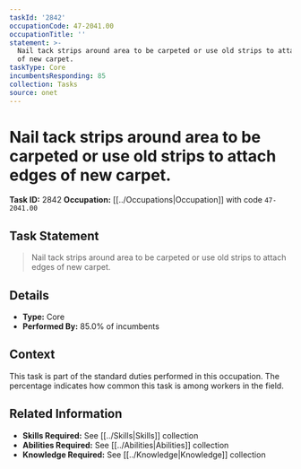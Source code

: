 ```yaml
---
taskId: '2842'
occupationCode: 47-2041.00
occupationTitle: ''
statement: >-
  Nail tack strips around area to be carpeted or use old strips to attach edges
  of new carpet.
taskType: Core
incumbentsResponding: 85
collection: Tasks
source: onet
---
```

# Nail tack strips around area to be carpeted or use old strips to attach edges of new carpet.

**Task ID:** 2842
**Occupation:** [[../Occupations|Occupation]] with code `47-2041.00`

## Task Statement

> Nail tack strips around area to be carpeted or use old strips to attach edges of new carpet.

## Details

- **Type:** Core
- **Performed By:** 85.0% of incumbents

## Context

This task is part of the standard duties performed in this occupation. The percentage indicates how common this task is among workers in the field.

## Related Information

- **Skills Required:** See [[../Skills|Skills]] collection
- **Abilities Required:** See [[../Abilities|Abilities]] collection
- **Knowledge Required:** See [[../Knowledge|Knowledge]] collection
